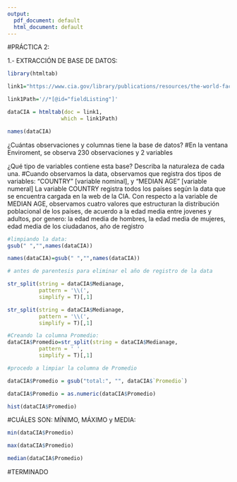 ```yaml
---
output:
  pdf_document: default
  html_document: default
---
```


#PRÁCTICA 2: 

1.- EXTRACCIÓN DE BASE DE DATOS:

```r
library(htmltab)

link1="https://www.cia.gov/library/publications/resources/the-world-factbook/fields/343.html"

link1Path='//*[@id="fieldListing"]'

dataCIA = htmltab(doc = link1,
                 which = link1Path)
```
```r
names(dataCIA)
```

¿Cuántas observaciones y columnas tiene la base de datos?
#En la ventana Enviroment, se observa 230 observaciones y 2 variables

¿Qué tipo de variables contiene esta base? Describa la naturaleza de cada una.
#Cuando observamos la data, observamos que registra dos tipos de variables: "COUNTRY" [variable nominal], y "MEDIAN AGE" [variable numeral]
La variable COUNTRY registra todos los países según la data que se encuentra cargada en la web de la CIA.
Con respecto a la variable de MEDIAN AGE, observamos cuatro valores que estructuran la distribución poblacional de los países, de acuerdo a la edad media entre jovenes y adultos, por genero: la edad media de hombres, la edad media de mujeres, edad media de los ciudadanos, año de registro


```r
#limpiando la data:
gsub(" ","",names(dataCIA))

names(dataCIA)=gsub(" ","",names(dataCIA))

```

```r

# antes de parentesis para eliminar el año de registro de la data

str_split(string = dataCIA$Medianage,
          pattern = '\\(',
          simplify = T)[,1]

```

```r

str_split(string = dataCIA$Medianage,
          pattern = '\\(',
          simplify = T)[,1]

```

```r

#Creando la columna Promedio:
dataCIA$Promedio=str_split(string = dataCIA$Medianage,
          pattern = ' ',
          simplify = T)[,1]

#procedo a limpiar la columna de Promedio

dataCIA$Promedio = gsub("total:", "", dataCIA$`Promedio`)

dataCIA$Promedio = as.numeric(dataCIA$Promedio)

hist(dataCIA$Promedio)

```

#CUÁLES SON: MÍNIMO, MÁXIMO y MEDIA:

```r
min(dataCIA$Promedio)
```

```r
max(dataCIA$Promedio)
```
```r
median(dataCIA$Promedio)
```

#TERMINADO

